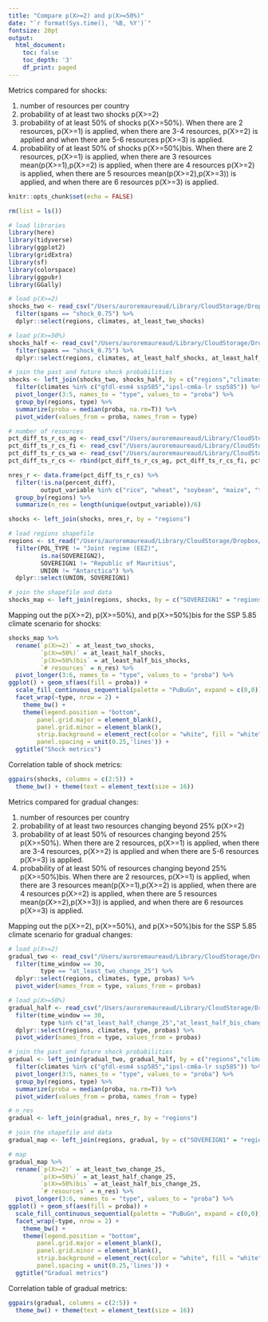 ```yaml
---
title: "Compare p(X>=2) and p(X>=50%)"
date: "`r format(Sys.time(), '%B, %Y')`"
fontsize: 20pt
output:
  html_document:
    toc: false
    toc_depth: '3'
    df_print: paged
---
```


Metrics compared for shocks:

1. number of resources per country
2. probability of at least two shocks p(X>=2)
3. probability of at least 50% of shocks p(X>=50%). When there are 2 resources, p(X>=1) is applied, when there are 3-4 resources, p(X>=2) is applied and when there are 5-6 resources p(X>=3) is applied.
4. probability of at least 50% of shocks p(X>=50%)bis. When there are 2 resources, p(X>=1) is applied, when there are 3 resources mean(p(X>=1),p(X>=2) is applied, when there are 4 resources p(X>=2) is applied, when there are 5 resources mean(p(X>=2),p(X>=3)) is applied, and when there are 6 resources p(X>=3) is applied.

```r
knitr::opts_chunk$set(echo = FALSE)

rm(list = ls())

# load libraries
library(here)
library(tidyverse)
library(ggplot2)
library(gridExtra)
library(sf)
library(colorspace)
library(ggpubr)
library(GGally)

# load p(X>=2)
shocks_two <- read_csv("/Users/auroremaureaud/Library/CloudStorage/Dropbox/Minerva 2021 Climate Politics/Aurore/Resource synthesis/future_resource_change/data/short-term_change/countries_shocks_1985-2015_probas_spans.csv") %>% 
  filter(spans == "shock_0.75") %>% 
  dplyr::select(regions, climates, at_least_two_shocks)

# load p(X>=50%)
shocks_half <- read_csv("/Users/auroremaureaud/Library/CloudStorage/Dropbox/Minerva 2021 Climate Politics/Aurore/Resource synthesis/future_resource_change/data/short-term_change/countries_shocks_1985-2015_probas_spans_half.csv") %>% 
  filter(spans == "shock_0.75") %>% 
  dplyr::select(regions, climates, at_least_half_shocks, at_least_half_bis_shocks)

# join the past and future shock probabilities
shocks <- left_join(shocks_two, shocks_half, by = c("regions","climates")) %>% 
  filter(climates %in% c("gfdl-esm4 ssp585","ipsl-cm6a-lr ssp585")) %>% 
  pivot_longer(3:5, names_to = "type", values_to = "proba") %>% 
  group_by(regions, type) %>% 
  summarize(proba = median(proba, na.rm=T)) %>% 
  pivot_wider(values_from = proba, names_from = type)

# number of resources
pct_diff_ts_r_cs_ag <- read_csv("/Users/auroremaureaud/Library/CloudStorage/Dropbox/Minerva 2021 Climate Politics/Aurore/Resource synthesis/future_resource_change/data/data_processing/countries_time_series_1985-2015_2070-2099_agriculture.csv")
pct_diff_ts_r_cs_fi <- read_csv("/Users/auroremaureaud/Library/CloudStorage/Dropbox/Minerva 2021 Climate Politics/Aurore/Resource synthesis/future_resource_change/data/data_processing/countries_time-series_1985-2015_2070-2099_marine-fishery_global.csv")
pct_diff_ts_r_cs_wa <- read_csv("/Users/auroremaureaud/Library/CloudStorage/Dropbox/Minerva 2021 Climate Politics/Aurore/Resource synthesis/future_resource_change/data/data_processing/countries_time_series_1985-2015_2070-2099_water_global.csv")
pct_diff_ts_r_cs <- rbind(pct_diff_ts_r_cs_ag, pct_diff_ts_r_cs_fi, pct_diff_ts_r_cs_wa)

nres_r <- data.frame(pct_diff_ts_r_cs) %>% 
  filter(!is.na(percent_diff),
         output_variable %in% c("rice", "wheat", "soybean", "maize", "tcblog10", "qtot")) %>% 
  group_by(regions) %>% 
  summarize(n_res = length(unique(output_variable))/6)

shocks <- left_join(shocks, nres_r, by = "regions")

# load regions shapefile
regions <- st_read("/Users/auroremaureaud/Library/CloudStorage/Dropbox/Minerva 2021 Climate Politics/Aurore/Resource synthesis/future_resource_change/data/EEZ_land_union_v3_202003/EEZ_Land_v3_202030.shp") %>% 
  filter(POL_TYPE != "Joint regime (EEZ)",
         is.na(SOVEREIGN2),
         SOVEREIGN1 != "Republic of Mauritius",
         UNION != "Antarctica") %>% 
  dplyr::select(UNION, SOVEREIGN1)

# join the shapefile and data
shocks_map <- left_join(regions, shocks, by = c("SOVEREIGN1" = "regions"))
```

Mapping out the p(X>=2), p(X>=50%), and p(X>=50%)bis for the SSP 5.85 climate scenario for shocks:

```r
shocks_map %>% 
  rename(`p(X>=2)` = at_least_two_shocks,
         `p(X>=50%)` = at_least_half_shocks,
         `p(X>=50%)bis` = at_least_half_bis_shocks,
         `# resources` = n_res) %>% 
  pivot_longer(3:6, names_to = "type", values_to = "proba") %>% 
ggplot() + geom_sf(aes(fill = proba)) +
  scale_fill_continuous_sequential(palette = "PuBuGn", expand = c(0,0)) +
  facet_wrap(~type, nrow = 2) +
    theme_bw() +
    theme(legend.position = "bottom",
        panel.grid.major = element_blank(), 
        panel.grid.minor = element_blank(),
        strip.background = element_rect(color = "white", fill = "white"),
        panel.spacing = unit(0.25,'lines')) +
  ggtitle("Shock metrics")
```

Correlation table of shock metrics:

```r

ggpairs(shocks, columns = c(2:5)) +
  theme_bw() + theme(text = element_text(size = 16))

```

Metrics compared for gradual changes:

1. number of resources per country
2. probability of at least two resources changing beyond 25% p(X>=2)
3. probability of at least 50% of resources changing beyond 25% p(X>=50%). When there are 2 resources, p(X>=1) is applied, when there are 3-4 resources, p(X>=2) is applied and when there are 5-6 resources p(X>=3) is applied.
4. probability of at least 50% of resources changing beyond 25% p(X>=50%)bis. When there are 2 resources, p(X>=1) is applied, when there are 3 resources mean(p(X>=1),p(X>=2) is applied, when there are 4 resources p(X>=2) is applied, when there are 5 resources mean(p(X>=2),p(X>=3)) is applied, and when there are 6 resources p(X>=3) is applied.

Mapping out the p(X>=2), p(X>=50%), and p(X>=50%)bis for the SSP 5.85 climate scenario for gradual changes: 

```r

# load p(X>=2)
gradual_two <- read_csv("/Users/auroremaureaud/Library/CloudStorage/Dropbox/Minerva 2021 Climate Politics/Aurore/Resource synthesis/future_resource_change/data/long-term_change/countries_long-term_change_1985-2015_probas.csv") %>% 
  filter(time_window == 30,
         type == "at_least_two_change_25") %>% 
  dplyr::select(regions, climates, type, probas) %>% 
  pivot_wider(names_from = type, values_from = probas)

# load p(X>=50%)
gradual_half <- read_csv("/Users/auroremaureaud/Library/CloudStorage/Dropbox/Minerva 2021 Climate Politics/Aurore/Resource synthesis/future_resource_change/data/long-term_change/countries_long-term_change_1985-2015_probas_half.csv") %>% 
  filter(time_window == 30,
         type %in% c("at_least_half_change_25","at_least_half_bis_change_25")) %>%
  dplyr::select(regions, climates, type, probas) %>% 
  pivot_wider(names_from = type, values_from = probas)

# join the past and future shock probabilities
gradual <- left_join(gradual_two, gradual_half, by = c("regions","climates")) %>% 
  filter(climates %in% c("gfdl-esm4 ssp585","ipsl-cm6a-lr ssp585")) %>% 
  pivot_longer(3:5, names_to = "type", values_to = "proba") %>% 
  group_by(regions, type) %>% 
  summarize(proba = median(proba, na.rm=T)) %>% 
  pivot_wider(values_from = proba, names_from = type)

# n_res
gradual <- left_join(gradual, nres_r, by = "regions")

# join the shapefile and data
gradual_map <- left_join(regions, gradual, by = c("SOVEREIGN1" = "regions"))

# map
gradual_map %>% 
  rename(`p(X>=2)` = at_least_two_change_25,
         `p(X>=50%)` = at_least_half_change_25,
         `p(X>=50%)bis` = at_least_half_bis_change_25,
         `# resources` = n_res) %>% 
  pivot_longer(3:6, names_to = "type", values_to = "proba") %>% 
ggplot() + geom_sf(aes(fill = proba)) +
  scale_fill_continuous_sequential(palette = "PuBuGn", expand = c(0,0)) +
  facet_wrap(~type, nrow = 2) +
    theme_bw() +
    theme(legend.position = "bottom",
        panel.grid.major = element_blank(), 
        panel.grid.minor = element_blank(),
        strip.background = element_rect(color = "white", fill = "white"),
        panel.spacing = unit(0.25,'lines')) +
  ggtitle("Gradual metrics")

```

Correlation table of gradual metrics:

```r

ggpairs(gradual, columns = c(2:5)) +
  theme_bw() + theme(text = element_text(size = 16))

```
